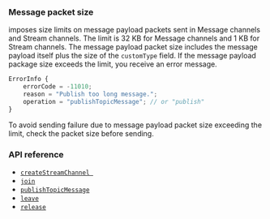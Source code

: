 <PlatformWrapper platform="android">


### Message packet size

<Vg k="MESS_SDK" /> imposes size limits on message payload packets sent in Message channels and Stream channels. The limit is 32 KB for Message channels and 1 KB for Stream channels. The message payload packet size includes the message payload itself plus the size of the `customType` field. If the message payload package size exceeds the limit, you receive an error message.

```js
ErrorInfo {
    errorCode = -11010;
    reason = "Publish too long message.";
    operation = "publishTopicMessage"; // or "publish"
}
```

To avoid sending failure due to message payload packet size exceeding the limit, check the packet size before sending.

### API reference

- [`createStreamChannel `](../reference/api#channelcreatepropsag_platform)
- [`join`](../reference/api#channeljoinpropsag_platform)
- [`publishTopicMessage`](../reference/api#topicpublishpropsag_platform)
- [`leave`](../reference/api#channelleavepropsag_platform)
- [`release`](../reference/api#channelreleasepropsag_platform)

</PlatformWrapper>
